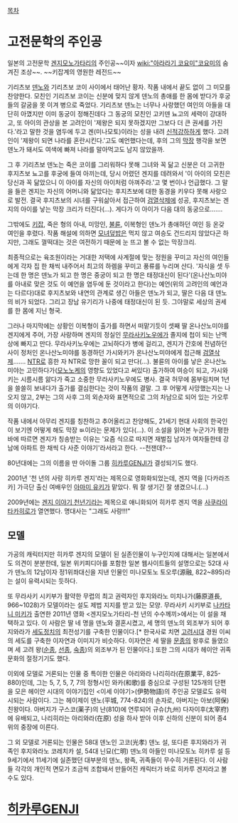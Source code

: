 [[목차]]

= 고전문학의 주인공 =

일본의 고전문학 [[겐지모노가타리]]의 주인공~~이자 [[wiki:"아라라기 코요미"코요미]]의 숨겨진 조상~~. ~~키잡계의 영원한 레전드~~

기리츠보 [[덴노]]와 기리츠보 코이 사이에서 태어난 황자. 작품 내에서 끝도 없이 그 미모를 찬양한다. 모친인 기리츠보 코이는 신분에 맞지 않게 덴노의 총애를 한 몸에 받다가 후궁들의 갈굼을 못 이겨 병으로 죽었다. 기리츠보 덴노는 너무나 사랑했던 여인의 아들을 대단히 아꼈지만 이미 동궁이 정해진데다 그 동궁의 모친인 고키덴 뇨고의 세력이 강대하고, 또 아이의 관상을 본 고려인이 '제왕은 되지 못하겠지만 그보다 더 큰 권세를 가진다.'라고 말한 것을 염두에 두고 겐(미나모토)이라는 성을 내려 [[신적강하]]하게 했다. 고려인이 '제왕이 되면 나라를 혼란시킨다.'고도 예언했다는데, 후의 그의 [[막장]] 행각을 보면 덴노가 돼서도 여색에 빠져 나라를 말아먹고도 남지 않았을까.

그 후 기리츠보 덴노는 죽은 코이를 그리워하다 못해 그녀와 꼭 닮고 신분은 더 고귀한 후지츠보 뇨고를 후궁에 들여 아끼는데, 당시 어렸던 겐지를 데려와서 '이 아이의 모친은 당신과 꼭 닮았으니 이 아이를 자신의 아이처럼 아껴주라.'고 몇 번이나 언급했다. 그 말을 들은 겐지는 자신의 어머니와 닮았다는 후지츠보에 대한 동경을 키우다 못해 사랑으로 발전. 결국 후지츠보의 시녀를 구워삶아서 접근하여 [[검열삭제]]에 성공, 후지츠보는 겐지의 아이를 낳는 막장 크리가 터진다(…). 게다가 이 아이가 다음 대의 동궁으로…….

그밖에도 [[키잡]], 죽은 형의 아내, 미망인, [[불륜]], 이복형인 덴노가 총애하던 여인 등 온갖 여인을 후렸다. 작품 해설에 의하면 [[모녀덮밥]]은 먹지 않고 여승도 건드리지 않았다곤 하지만, 그래도 껄떡대는 것은 여전하기 때문에 눈 뜨고 볼 수 없는 막장크리.

최종적으로는 육조원이라는 거대한 저택에 사계절에 맞는 정원을 꾸미고 자신의 여인들에게 각자 집 한 채씩 내주어서 최고의 하렘을 꾸미고 풍류를 누리며 산다. '자식을 셋 두는데 한 명은 덴노가 되고 한 명은 중궁이 되고 한 명은 태정대신이 된다'(온나산노미야를 아내로 맞은 것도 이 예언을 염두에 둔 것이라고 한다)는 예언(위의 고려인의 예언과는 다르다)대로 후지츠보와 내연의 관계로 생긴 아들은 덴노가 되고, 딸은 다음 대 덴노의 비가 되었다. 그리고 장남 유기리가 나중에 태정대신이 된 듯. 그야말로 세상의 권세를 한 몸에 지닌 형국. 

그러나 마지막에는 상황인 이복형이 출가를 하면서 떠맡기듯이 셋째 딸 온나산노미야를 겐지에게 주어, 가장 사랑하며 겐지의 정실인 [[무라사키노우에]]가 졸지에 첩이 되는 난맥상에 빠지고 만다. 무라사키노우에는 고뇌하다가 병에 걸리고, 겐지가 간호에 전념하던 사이 정처인 온나산노미야를 동경하던 가시와키가 온나산노미야에게 접근해 [[검열삭제]]……. [[NTR]]로 흥한 자 NTR로 망한 꼴이 되고 만다(…). 불륜의 아이를 낳은 온나산노미야는 고민하다가([[모노노케]]의 영향도 있었다고 써있다) 출가하여 여승이 되고, 가시와키는 시름시름 앓다가 죽고 소중한 무라사키노우에도 병사. 결국 허무에 몸부림치며 1년을 쓸쓸히 보내다가 출가를 결심한다는 것이 작품의 결말. 그 후 어떻게 사망했는지는 나오지 않고, 2부는 그의 사후 그의 외손자와 표면적으로 그의 차남으로 되어 있는 가오루의 이야기다.

작품 내에서 아무리 겐지를 칭찬하고 추어올리고 찬양해도, 21세기 현대 사회의 한국인이 보기엔 어떻게 해도 막장 ㅄ이라는 문제가 있다(…). 이 소설을 읽어본 누군가가 평한 바에 따르면 겐지가 칭송받는 이유는 '요즘 식으로 따지면 재벌집 남자가 여자들한테 강남에 아파트 한 채씩 다 사준 이야기'라서라고 한다. --천잰데?-- 

80년대에는 그의 이름을 딴 아이돌 그룹 [[히카루GENJI]]가 결성되기도 했다.

2001년 '천 년의 사랑 히카루 겐지'라는 제목으로 영화화되었는데, 겐지 역을 [다카라즈카] 가극단 출신 여배우인 [[아마미 유키]]가 맡았다. 뭐 잘 생기긴 잘 생겼으니.(…)

2009년에는 [[겐지 이야기 천년기]]라는 제목으로 애니화되어 히카루 겐지 역을 [[사쿠라이 타카히로]]가 열연했다. 명대사는 "그래도 사랑!!!"


== 모델 ==
가공의 캐릭터지만 히카루 겐지의 모델이 된 실존인물이 누구인지에 대해서는 일본에서도 의견이 분분한데, 일본 위키피디아를 포함한 일본 웹사이트들의 설명으로는 52대 사가 덴노의 12남이자 정1위좌대신을 지낸 인물인 미나모토노 토오루(源融, 822~895)라는 설이 유력시되는 듯하다. 

또 무라사키 시키부가 활약한 무렵의 최고 권력자인 후지와라노 미치나가(藤原道長, 966~1028)가 모델이라는 설도 제법 지지를 받고 있는 모양. 무라사키 시키부로 [[나카타니 미키]]가 출연한 2011년 영화 <겐지모노가타리-천 년의 수수께끼>에서는 이 설을 채택하고 있다. 이 사람은 딸 네 명을 덴노와 결혼시켰고, 세 명의 덴노의 외조부가 되어 후지와라가 [[세도정치]]의 최전성기를 구축한 인물이다.[* 한국사로 치면 [[고려]]시대 경원 이씨의 세도를 구축한 이자연과 이미지가 비슷하다. 이자연은 세 딸을 [[문종]]의 왕후로 들였으며 세 고려 왕([[순종]], [[선종]], [[숙종]])의 외조부가 된 인물이다.] 또한 그의 시대가 헤이안 귀족 문화의 절정기기도 했다.

이외에 모델로 거론되는 인물 중 특이한 인물은 아리와라 나리히라(在原業平, 825-880)인데, 그는 5, 7, 5, 7, 7의 정형시인 와카(和歌)를 중심으로 구성된 125개의 단편을 모은 헤이안 시대의 이야기집인 <이세 이야기>(伊勢物語)의 주인공 모델로도 유력시되는 사람이다. 그는 헤이제이 덴노(平城, 774-824)의 손자로, 아버지는 아보(阿保) 친왕이다. 아버지가 구스코(薬子)의 난(810)에 연루되어 규슈(九州) 다자이후(太宰府)에 유배되고, 나리히라는 아리와라(在原) 성을 하사 받아 이후 신하의 신분이 되어 종4위의 중장에 이른다.    

그 외 모델로 거론되는 인물은 58대 덴노인 고코(光孝) 덴노 설, 또다른 후지와라가 귀족인 후지와라노 코레치카 설, 54대 닌묘(仁明) 덴노의 아들인 미나모토노 히카루 설 등 9세기에서 11세기에 실존했던 대부분의 덴노, 왕족, 귀족들이 무수히 거론된다. 이 사람들 각각의 개인적 면모가 조금씩 조합돼서 만들어진 캐릭터가 바로 히카루 겐지라고 볼 수도 있다.

= [[히카루GENJI]] =
